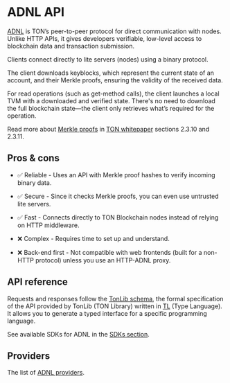
# ADNL API

[ADNL]((/v3/documentation/network/protocols/adnl/overview)) is TON’s peer-to-peer protocol for direct communication with nodes. Unlike HTTP APIs, it gives developers verifiable, low-level access to blockchain data and transaction submission.

Clients connect directly to lite servers (nodes) using a binary protocol.

The client downloads keyblocks, which represent the current state of an account, and their Merkle proofs, ensuring the validity of the received data.

For read operations (such as get-method calls), the client launches a local TVM with a downloaded and verified state. There's no need to download the full blockchain state—the client only retrieves what’s required for the operation.

Read more about [Merkle proofs](/v3/documentation/dapps/proofs) in [TON whitepaper](https://ton.org/ton.pdf) sections 2.3.10 and 2.3.11.

## Pros & cons

- ✅ Reliable - Uses an API with Merkle proof hashes to verify incoming binary data.
- ✅ Secure - Since it checks Merkle proofs, you can even use untrusted lite servers.
- ✅ Fast - Connects directly to TON Blockchain nodes instead of relying on HTTP middleware.

- ❌ Complex - Requires time to set up and understand.
- ❌ Back-end first - Not compatible with web frontends (built for a non-HTTP protocol) unless you use an HTTP-ADNL proxy.

## API reference

Requests and responses follow the [TonLib schema](https://github.com/ton-blockchain/ton/blob/master/tl/generate/scheme/tonlib_api.tl), the formal specification of the API provided by TonLib (TON Library) written in [TL](/v3/documentation/data-formats/tl) (Type Language). It allows you to generate a typed interface for a specific programming language.

See available SDKs for ADNL in the [SDKs section](/v3/guidelines/dapps/apis-sdks/sdk#overview).

## Providers

The list of [ADNL providers](/v3/guidelines/dapps/apis-sdks/api-types#providers-2).

<Feedback />

